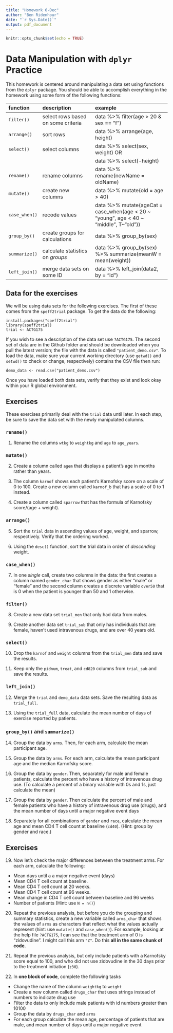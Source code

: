 ```yaml
---
title: "Homework 6-Dec"
author: "Ben Ridenhour"
date: "`r Sys.Date()`"
output: pdf_document
---
```


```r
knitr::opts_chunk$set(echo = TRUE)
```

# Data Manipulation with `dplyr` Practice

This homework is centered around manipulating a data set using functions from the `dplyr` package. You should be able to accomplish everything in the homework using some form of the following functions:

function | description | example |
|:---|:------|:---------|
|`filter()` | select rows based on some criteria | data %>% filter(age > 20 & sex == "f")|
|`arrange()` | sort rows | data %>% arrange(age, height) |
|`select()` | select columns | data %>% select(sex, weight) OR 
| | | data %>% select(-height) |
|`rename()` | rename columns | data %>% rename(newName = oldName) |
|`mutate()` | create new columns | data %>% mutate(old = age > 40) |
|`case_when()`| recode values | data %>% mutate(ageCat = case_when(age < 20 ~ "young", age < 40 ~ "middle", T~"old")) |
|`group_by()` | create groups for calculations | data %>% group_by(sex) |
|`summarize()` | calculate statistics on *groups* | data %>% group_by(sex) %>% summarize(meanW = mean(weight)) |
|`left_join()` | merge data sets on some ID | data %>% left_join(data2, by = "id")

## Data for the exercises

We will be using data sets for the following exercises.  The first of these comes from the `speff2trial` package. To get the data do the following:

```
install.packages("speff2trial")
library(speff2trial)
trial <- ACTG175
```

If you wish to see a description of the data set use `?ACTG175`. The second set of data are in the Github folder and should be downloaded when you pull the latest version; the file with the data is called `"patient_demo.csv"`. To load the data, make sure your current working directory (use `getwd()` and `setwd()` to check or change, respectively) contains the CSV file then run:

```
demo_data <- read.csv("patient_demo.csv")
```

Once you have loaded both data sets, verify that they exist and look okay within your R global environment.

## Exercises

These exercises primarily deal with the `trial` data until later. In each step, be sure to save the data set with the newly manipulated columns.

### `rename()`

1. Rename the columns `wtkg` to `weightkg` and `age` to `age_years`.

### `mutate()`

2. Create a column called `agem` that displays a patient's age in months rather than years.

3. The column `karnof` shows each patient's Karnofsky score on a scale of 0 to 100. Create a new column called `karnof_b` that has a scale of 0 to 1 instead.

4. Create a column called `sparrow` that has the formula of Karnofsky score/(age + weight).

### `arrange()`

5. Sort the `trial` data in ascending values of age, weight, and sparrow, respectively. Verify that the ordering worked.

6. Using the `desc()` function, sort the trial data in order of *descending* weight.

### `case_when()`

7. In one *single* call, create two columns in the data: the first creates a column named `gender_char` that shows gender as either "male" or "female" and the second column creates a discrete variable `over50` that is 0 when the patient is younger than 50 and 1 otherwise.

### `filter()`

8. Create a new data set `trial_men` that only had data from males.

9. Create another data set `trial_sub` that only has individuals that are: female, haven't used intravenous drugs, and are over 40 years old. 

### `select()`

10. Drop the `karnof` and `weight` columns from the `trial_men` data and save the results.

11. Keep only the `pidnum`,  `treat`, and `cd820` columns from `trial_sub` and save the results.

### `left_join()`

12. Merge the `trial` and `demo_data` data sets. Save the resulting data as `trial_full`. 

13. Using the `trial_full` data, calculate the mean number of days of exercise reported by patients.

### `group_by()` and `summarize()`

14. Group the data by `arms`. Then, for each arm, calculate the mean participant age.

15. Group the data by `arms`. For each arm, calculate the mean participant age and the median Karnofsky score.

16. Group the data by `gender`. Then, separately for male and female patients, calculate the percent who have a history of intravenous drug use. (To calculate a percent of a binary variable with 0s and 1s, just calculate the mean)

17. Group the data by `gender`. Then calculate the percent of male and female patients who have a history of intravenous drug use (drugs), and the mean number of days until a major negative event days

18. Separately for all combinations of `gender` and `race`, calculate the mean age and mean CD4 T cell count at baseline (`cd40`). (Hint: group by gender and race.)

## Exercises

19. Now let’s check the major differences between the treatment arms. For each arm, calculate the following:
   - Mean days until a a major negative event (days)
   - Mean CD4 T cell count at baseline.
   - Mean CD4 T cell count at 20 weeks.
   - Mean CD4 T cell count at 96 weeks.
   - Mean change in CD4 T cell count between baseline and 96 weeks
   - Number of patients (Hint: use `N = n()`)
   
20. Repeat the previous analysis, but before you do the grouping and summary statistics, create a new variable called `arms_char` that shows the values of `arms` as characters that reflect what the values actually represent (hint: use `mutate()` and `case_when()`). For example, looking at the help file `?ACTG175`, I can see that the treatment arm of 0 is “zidovudine”. I might call this arm `"Z"`. Do this **all in the same chunk of code**.

21. Repeat the previous analysis, but only include patients with a Karnofsky score equal to 100, and who did not use zidovudine in the 30 days prior to the treatment initiation (`z30`).

22. In **one block of code**, complete the following tasks
   - Change the name of the column `weightkg` to `weight`
   - Create a new column called `drugs_char` that uses strings instead of numbers to indicate drug use
   - Filter the data to only include male patients with id numbers greater than 10100
   - Group the data by `drugs_char` and `arms`
   - For each group calculate the mean age, percentage of patients that are male, and mean number of days until a major negative event






